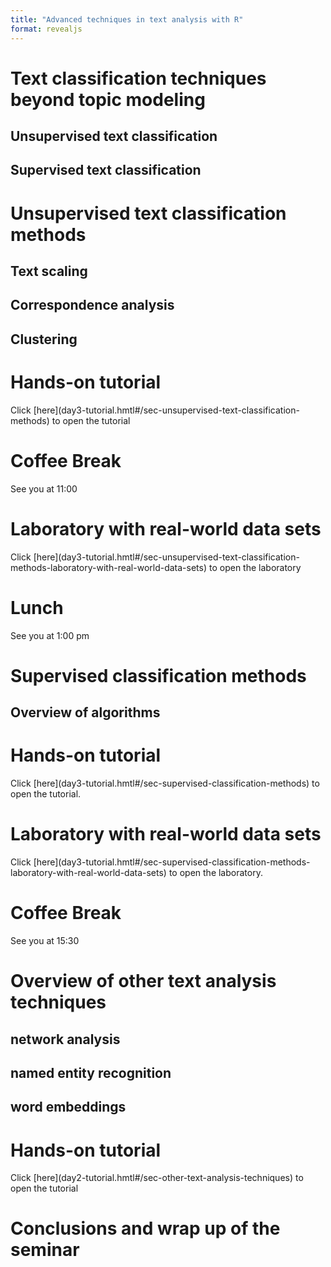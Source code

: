 ```yaml
---
title: "Advanced techniques in text analysis with R"
format: revealjs
---
```


# Text classification techniques beyond topic modeling {background-color="#2780e3"}
## Unsupervised text classification 
## Supervised text classification

# Unsupervised text classification methods {background-color="#2780e3"}
## Text scaling
## Correspondence analysis
## Clustering
# Hands-on tutorial {background-color="#2780e3"}
Click \[here\](day3-tutorial.hmtl#/sec-unsupervised-text-classification-methods) to open the tutorial

# Coffee Break {background-color="#daffad"}
See you at 11:00

# Laboratory with real-world data sets {background-color="#2780e3"}
Click \[here\](day3-tutorial.hmtl#/sec-unsupervised-text-classification-methods-laboratory-with-real-world-data-sets) to open the laboratory

# Lunch {background-color="#daffad"}
See you at 1:00 pm

# Supervised classification methods
## Overview of algorithms
# Hands-on tutorial {background-color="#2780e3"}
Click \[here\](day3-tutorial.hmtl#/sec-supervised-classification-methods) to open the tutorial.

# Laboratory with real-world data sets {background-color="#2780e3"}
Click \[here\](day3-tutorial.hmtl#/sec-supervised-classification-methods-laboratory-with-real-world-data-sets) to open the laboratory.

# Coffee Break {background-color="#daffad"}
See you at 15:30

# Overview of other text analysis techniques {background-color="#2780e3"}
## network analysis
## named entity recognition
## word embeddings

# Hands-on tutorial {background-color="#2780e3"}
Click \[here\](day2-tutorial.hmtl#/sec-other-text-analysis-techniques) to open the tutorial

# Conclusions and wrap up of the seminar {background-color="#2780e3"}

